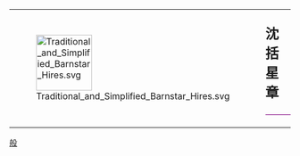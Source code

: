 {| style="border: 1px solid {{{border|white}}}; background-color: {{{color|white}}};"
|rowspan="2" valign="middle" | [[File:Traditional and Simplified Barnstar Hires.svg|100px]]
|rowspan="2" |
|style="font-size: x-large; padding: 0; vertical-align: middle; height: 1.1em;" | '''沈括星章'''
|-
|style="vertical-align: middle; border-top: 1px solid purple;" | {{{1}}}
|}<noinclude>
[[Category:維基星章模板|般]]
</noinclude>